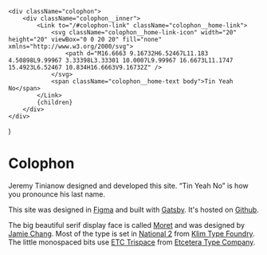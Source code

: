 
    <div className="colophon">
        <div className="colophon__inner">
            <Link to="/#colophon-link" className="colophon__home-link">
                <svg className="colophon__home-link-icon" width="20" height="20" viewBox="0 0 20 20" fill="none" xmlns="http://www.w3.org/2000/svg">
                    <path d="M16.6663 9.16732H6.52467L11.183 4.50898L9.99967 3.33398L3.33301 10.0007L9.99967 16.6673L11.1747 15.4923L6.52467 10.834H16.6663V9.16732Z" />
                </svg>
                <span className="colophon__home-text body">Tin Yeah No</span>
            </Link>
            {children}
        </div>
    </div>
)

# Colophon

Jeremy Tinianow designed and developed this site. “Tin Yeah No” is how you pronounce his last name.

This site was designed in [Figma](https://www.figma.com/) and built with [Gatsby](https://www.gatsbyjs.org/). It's hosted on [Github](https://github.com/).

The big beautiful serif display face is called [Moret](https://thenorthernblock.co.uk/font/moret) and was designed by [Jamie Chang](https://thenorthernblock.co.uk/blog/meet-the-team-jamie-chang). Most of the type is set in [National 2](https://klim.co.nz/retail-fonts/national-2/) from [Klim Type Foundry](https://klim.co.nz/). The little monospaced bits use [ETC Trispace](https://fontsarena.com/etc-trispace-by-etc/) from [Etcetera Type Company](https://www.etc.supply/).